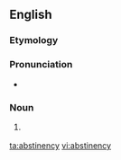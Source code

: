 ==English==

===Etymology===
{{suffix|abstinence|y}}

===Pronunciation===
* {{a|US}} {{IPA|/æb.stə.nn̩.si/}}

===Noun===
{{en-noun|-}}

# {{rare}} {{alternate form of |abstinence}}

[[ta:abstinency]]
[[vi:abstinency]]